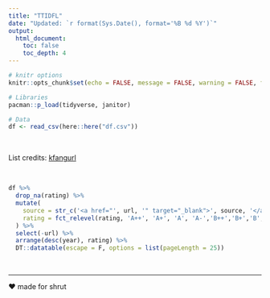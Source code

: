 ```yaml
---
title: "TTIDFL"
date: "Updated: `r format(Sys.Date(), format='%B %d %Y')`"
output: 
  html_document:
    toc: false
    toc_depth: 4
---
```


```r
# knitr options
knitr::opts_chunk$set(echo = FALSE, message = FALSE, warning = FALSE, fig.retina = 4)
```


```r
# Libraries
pacman::p_load(tidyverse, janitor)

# Data
df <- read_csv(here::here("df.csv"))
```

<br/>

List credits: [kfangurl](https://thefangirlverdict.com/index/all-reviews/full-list-of-shows/)

<br/>

```r
df %>%
  drop_na(rating) %>% 
  mutate(
    source = str_c('<a href="', url, '" target="_blank">', source, '</a>'),
    rating = fct_relevel(rating, 'A++', 'A+', 'A', 'A-','B++','B+','B','B-','C++', 'C+', 'C', 'C-','D++','D+','D','D-')
  ) %>%
  select(-url) %>% 
  arrange(desc(year), rating) %>%
  DT::datatable(escape = F, options = list(pageLength = 25))
```


<br/>

---

❤️ made for shrut
